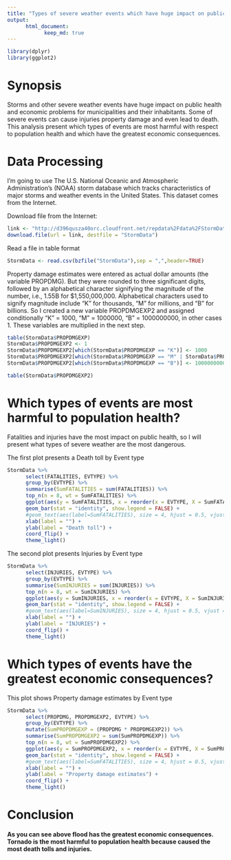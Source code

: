 ---
title: "Types of severe weather events which have huge impact on public health and economic problems"
output: 
      html_document: 
            keep_md: true
---

```{r library,  include=FALSE}
library(dplyr)
library(ggplot2)
```

# Synopsis

Storms and other severe weather events have huge impact on public health and economic problems for municipalities and their inhabitants. Some of severe events can cause injuries property damage and even lead to death. This analysis present which types of events are most harmful with respect to population health and which have the greatest economic consequences.

# Data Processing

I'm going to use The U.S. National Oceanic and Atmospheric Administration's (NOAA) storm database which tracks characteristics of major storms and weather events in the United States. This dataset comes from the Internet. 



Download file from the Internet:
```{r, eval=FALSE, cache=TRUE}
link <- "http://d396qusza40orc.cloudfront.net/repdata%2Fdata%2FStormData.csv.bz2"
download.file(url = link, destfile = "StormData")
```

Read a file in table format
```{r, echo=TRUE, cache=TRUE}
StormData <- read.csv(bzfile("StormData"),sep = ",",header=TRUE)
```

Property damage estimates were entered as actual dollar amounts (the variable PROPDMG). But they were rounded to three significant digits, followed by an alphabetical character signifying the magnitude of the number, i.e., 1.55B for $1,550,000,000. Alphabetical characters used to signify magnitude include "K" for thousands, "M" for millions, and "B" for billions. So I created a new variable PROPDMGEXP2 and assigned conditionally "K" = 1000, "M" = 1000000, "B" = 1000000000, in other cases 1. These variables are multiplied in the next step.

```{r, echo=TRUE}
table(StormData$PROPDMGEXP)
StormData$PROPDMGEXP2 <- 1
StormData$PROPDMGEXP2[which(StormData$PROPDMGEXP == "K")] <- 1000
StormData$PROPDMGEXP2[which(StormData$PROPDMGEXP == "M" | StormData$PROPDMGEXP == "m")] <- 1000000
StormData$PROPDMGEXP2[which(StormData$PROPDMGEXP == "B")] <- 1000000000
```

```{r, echo=TRUE}
table(StormData$PROPDMGEXP2)
```

# Which types of events are most harmful to population health?

Fatalities and injuries have the most impact on public health, so I will present what types of severe weather are the most dangerous.


The first plot presents a Death toll by Event type

```{r, echo=TRUE}
StormData %>%
      select(FATALITIES, EVTYPE) %>%
      group_by(EVTYPE) %>%
      summarise(SumFATALITIES = sum(FATALITIES)) %>%
      top_n(n = 8, wt = SumFATALITIES) %>%
      ggplot(aes(y = SumFATALITIES, x = reorder(x = EVTYPE, X = SumFATALITIES), fill=EVTYPE))+
      geom_bar(stat = "identity", show.legend = FALSE) +
      #geom_text(aes(label=SumFATALITIES), size = 4, hjust = 0.5, vjust = -0.1) +
      xlab(label = "") +
      ylab(label = "Death toll") +
      coord_flip() +
      theme_light()
```

The second plot presents Injuries by Event type

```{r, echo=TRUE}
StormData %>%
      select(INJURIES, EVTYPE) %>%
      group_by(EVTYPE) %>%
      summarise(SumINJURIES = sum(INJURIES)) %>%
      top_n(n = 8, wt = SumINJURIES) %>%
      ggplot(aes(y = SumINJURIES, x = reorder(x = EVTYPE, X = SumINJURIES), fill=EVTYPE))+
      geom_bar(stat = "identity", show.legend = FALSE) +
      #geom_text(aes(label=SumINJURIES), size = 4, hjust = 0.5, vjust = -0.1) +
      xlab(label = "") +
      ylab(label = "INJURIES") +
      coord_flip() +
      theme_light()
```

# Which types of events have the greatest economic consequences?

This plot shows Property damage estimates by Event type

```{r, echo=TRUE}
StormData %>%
      select(PROPDMG, PROPDMGEXP2, EVTYPE) %>%
      group_by(EVTYPE) %>%
      mutate(SumPROPDMGEXP = (PROPDMG * PROPDMGEXP2)) %>%
      summarise(SumPROPDMGEXP2 = sum(SumPROPDMGEXP)) %>%
      top_n(n = 8, wt = SumPROPDMGEXP2) %>%
      ggplot(aes(y = SumPROPDMGEXP2, x = reorder(x = EVTYPE, X = SumPROPDMGEXP2), fill=EVTYPE))+
      geom_bar(stat = "identity", show.legend = FALSE) +
      #geom_text(aes(label=SumFATALITIES), size = 4, hjust = 0.5, vjust = -0.1) +
      xlab(label = "") +
      ylab(label = "Property damage estimates") +
      coord_flip() +
      theme_light()
```

# Conclusion

#### As you can see above flood has the greatest economic consequences. Tornado is the most harmful to population health because caused the most death tolls and injuries.